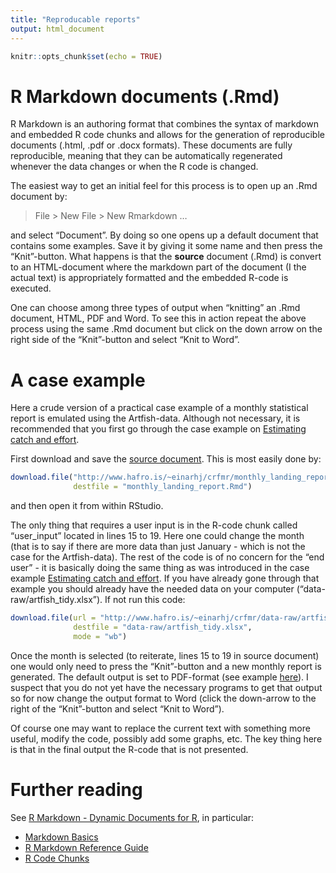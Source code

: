 ```yaml
---
title: "Reproducable reports"
output: html_document
---
```


```r
knitr::opts_chunk$set(echo = TRUE)
```

# R Markdown documents (.Rmd)

R Markdown is an authoring format that combines the syntax of markdown and embedded R code chunks and allows for the generation of reproducible documents (.html, .pdf or .docx formats). These documents are fully reproducible, meaning that they can be automatically regenerated whenever the data changes or when the R code is changed.

The easiest way to get an initial feel for this process is to open up an .Rmd document by:

> File > New File > New Rmarkdown ...

and select "Document". By doing so one opens up a default document that contains some examples. Save it by giving it some name and then press the "Knit"-button. What happens is that the __source__ document (.Rmd) is convert to an HTML-document where the markdown part of the document (I the actual text) is appropriately formatted and the embedded R-code is executed.

One can choose among three types of output when "knitting" an .Rmd document, HTML, PDF and Word. To see this in action repeat the above process using the same .Rmd document but click on the down arrow on the right side of the "Knit"-button and select "Knit to Word".

# A case example

Here a crude version of a practical case example of a monthly statistical report is emulated using the Artfish-data. Although not necessary, it is recommended that you first go through the case example on [Estimating catch and effort](http://www.hafro.is/~einarhj/crfmr/catch_and_effort.html).

First download and save the [source document](http://www.hafro.is/~einarhj/crfmr/monthly_landing_report.Rmd). This is most easily done by:
```r
download.file("http://www.hafro.is/~einarhj/crfmr/monthly_landing_report.Rmd",
              destfile = "monthly_landing_report.Rmd")
```
and then open it from within RStudio.

The only thing that requires a user input is in the R-code chunk called "user_input" located in lines 15 to 19. Here one could change the month (that is to say if there are more data than just January - which is not the case for the Artfish-data). The rest of the code is of no concern for the "end user" - it is basically doing the same thing as was introduced in the case example [Estimating catch and effort](http://www.hafro.is/~einarhj/crfmr/catch_and_effort.html). If you have already gone through that example you should already have the needed data on your computer ("data-raw/artfish_tidy.xlsx"). If not run this code:
```r
download.file(url = "http://www.hafro.is/~einarhj/crfmr/data-raw/artfish_tidy.xlsx",
              destfile = "data-raw/artfish_tidy.xlsx",
              mode = "wb")
```

Once the month is selected (to reiterate, lines 15 to 19 in source document) one would only need to press the "Knit"-button and a new monthly report is generated. The default output is set to PDF-format (see example [here](http://www.hafro.is/~einarhj/crfmr/monthly_landing_report.pdf)). I suspect that you do not yet have the necessary programs to get that output so for now change the output format to Word (click the down-arrow to the right of the "Knit"-button and select "Knit to Word").

Of course one may want to replace the current text with something more useful, modify the code, possibly add some graphs, etc. The key thing here is that in the final output the R-code that is not presented.

# Further reading

See [R Markdown - Dynamic Documents for R](https://support.rstudio.com/hc/en-us/articles/205368677-R-Markdown-Dynamic-Documents-for-R), in particular:

* [Markdown Basics](http://rmarkdown.rstudio.com/authoring_basics.html)
* [R Markdown Reference Guide](http://www.rstudio.com/wp-content/uploads/2015/03/rmarkdown-reference.pdf)
* [R Code Chunks](http://rmarkdown.rstudio.com/authoring_rcodechunks.html)
